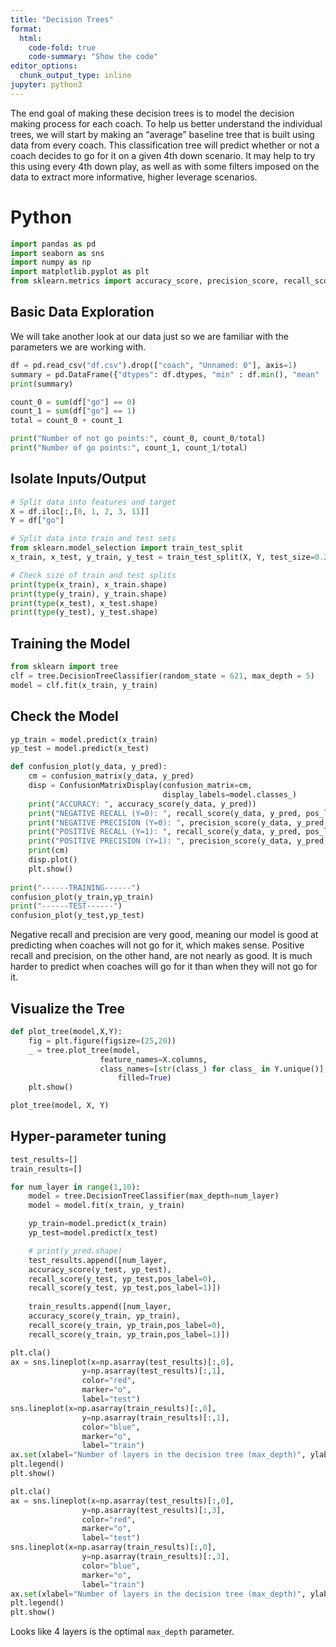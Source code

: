 ```yaml
---
title: "Decision Trees"
format:
  html:
    code-fold: true
    code-summary: "Show the code"
editor_options: 
  chunk_output_type: inline
jupyter: python3
---
```


The end goal of making these decision trees is to model the decision making process for each coach. To help us better understand the individual trees, we will start by making an "average" baseline tree that is built using data from every coach. This classification tree will predict whether or not a coach decides to go for it on a given 4th down scenario. It may help to try this using every 4th down play, as well as with some filters imposed on the data to extract more informative, higher leverage scenarios.

# Python

```python
import pandas as pd
import seaborn as sns 
import numpy as np
import matplotlib.pyplot as plt
from sklearn.metrics import accuracy_score, precision_score, recall_score, confusion_matrix, ConfusionMatrixDisplay
```

## Basic Data Exploration

We will take another look at our data just so we are familiar with the parameters we are working with.

```python
df = pd.read_csv("df.csv").drop(["coach", "Unnamed: 0"], axis=1)
summary = pd.DataFrame({"dtypes": df.dtypes, "min" : df.min(), "mean" : df.mean(), "max" : df.max()})
print(summary)
```

```python
count_0 = sum(df["go"] == 0)
count_1 = sum(df["go"] == 1)
total = count_0 + count_1

print("Number of not go points:", count_0, count_0/total)
print("Number of go points:", count_1, count_1/total)
```

## Isolate Inputs/Output

```python
# Split data into features and target
X = df.iloc[:,[0, 1, 2, 3, 11]]
Y = df["go"]
```

```python
# Split data into train and test sets
from sklearn.model_selection import train_test_split
x_train, x_test, y_train, y_test = train_test_split(X, Y, test_size=0.2, random_state=621)

# Check size of train and test splits
print(type(x_train), x_train.shape)
print(type(y_train), y_train.shape)
print(type(x_test), x_test.shape)
print(type(y_test), y_test.shape)
```

## Training the Model

```python
from sklearn import tree
clf = tree.DecisionTreeClassifier(random_state = 621, max_depth = 5)
model = clf.fit(x_train, y_train)
```

## Check the Model

```python
yp_train = model.predict(x_train)
yp_test = model.predict(x_test)

def confusion_plot(y_data, y_pred):
    cm = confusion_matrix(y_data, y_pred)
    disp = ConfusionMatrixDisplay(confusion_matrix=cm,
                                  display_labels=model.classes_)
    print("ACCURACY: ", accuracy_score(y_data, y_pred))
    print("NEGATIVE RECALL (Y=0): ", recall_score(y_data, y_pred, pos_label=0))
    print("NEGATIVE PRECISION (Y=0): ", precision_score(y_data, y_pred, pos_label=0))
    print("POSITIVE RECALL (Y=1): ", recall_score(y_data, y_pred, pos_label=1))
    print("POSITIVE PRECISION (Y=1): ", precision_score(y_data, y_pred, pos_label=1))
    print(cm)
    disp.plot()
    plt.show()
    
print("------TRAINING------")
confusion_plot(y_train,yp_train)
print("------TEST------")
confusion_plot(y_test,yp_test)
```

Negative recall and precision are very good, meaning our model is good at predicting when coaches will not go for it, which makes sense. Positive recall and precision, on the other hand, are not nearly as good. It is much harder to predict when coaches will go for it than when they will not go for it.

## Visualize the Tree

```python
def plot_tree(model,X,Y):
    fig = plt.figure(figsize=(25,20))
    _ = tree.plot_tree(model,
                    feature_names=X.columns,
                    class_names=[str(class_) for class_ in Y.unique()], 
                        filled=True)
    plt.show()

plot_tree(model, X, Y)
```

## Hyper-parameter tuning

```python
test_results=[]
train_results=[]

for num_layer in range(1,10):
    model = tree.DecisionTreeClassifier(max_depth=num_layer)
    model = model.fit(x_train, y_train)

    yp_train=model.predict(x_train)
    yp_test=model.predict(x_test)

    # print(y_pred.shape)
    test_results.append([num_layer,
    accuracy_score(y_test, yp_test),
    recall_score(y_test, yp_test,pos_label=0),
    recall_score(y_test, yp_test,pos_label=1)])
    
    train_results.append([num_layer,
    accuracy_score(y_train, yp_train),
    recall_score(y_train, yp_train,pos_label=0),
    recall_score(y_train, yp_train,pos_label=1)])

```

```python
plt.cla()
ax = sns.lineplot(x=np.asarray(test_results)[:,0],
                y=np.asarray(test_results)[:,1],
                color="red",
                marker="o",
                label="test")
sns.lineplot(x=np.asarray(train_results)[:,0],
                y=np.asarray(train_results)[:,1],
                color="blue",
                marker="o",
                label="train")
ax.set(xlabel="Number of layers in the decision tree (max_depth)", ylabel="ACCURACY")
plt.legend()
plt.show()

plt.cla()
ax = sns.lineplot(x=np.asarray(test_results)[:,0],
                y=np.asarray(test_results)[:,3],
                color="red",
                marker="o",
                label="test")
sns.lineplot(x=np.asarray(train_results)[:,0],
                y=np.asarray(train_results)[:,3],
                color="blue",
                marker="o",
                label="train")
ax.set(xlabel="Number of layers in the decision tree (max_depth)", ylabel="POSITIVE RECALL (Y=1)")
plt.legend()
plt.show()
```

Looks like 4 layers is the optimal `max_depth` parameter.


